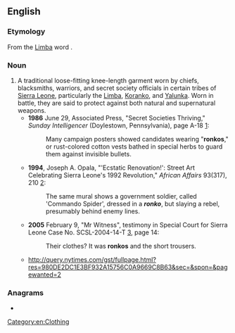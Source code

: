 ==English==
{{rfc|en}}

===Etymology===
From the [[w:Limba people (Sierra Leone)|Limba]] word {{m|en|hu-ronko}}.

===Noun===
{{en-noun}}

# A traditional loose-fitting knee-length garment worn by chiefs, blacksmiths, warriors, and secret society officials in certain tribes of [[Sierra Leone]], particularly the [[Limba]], [[Koranko]], and [[Yalunka]]. Worn in battle, they are said to protect against both natural and supernatural weapons.
#* '''1986''' June 29, Associated Press, "Secret Societies Thriving," ''Sunday Intelligencer'' (Doylestown, Pennsylvania), page A-18 [http://www.newspaperarchive.com/PdfViewer.aspx?img=26962689]:
#*: Many campaign posters showed candidates wearing "'''ronkos'''," or rust-colored cotton vests bathed in special herbs to guard them against invisible bullets.
#* '''1994''', Joseph A. Opala, "'Ecstatic Renovation!': Street Art Celebrating Sierra Leone's 1992 Revolution," ''African Affairs'' 93(317), 210 [http://links.jstor.org/sici?sici=0001-9909(199404)93%3A371%3C195%3A'RSACS%3E2.0.CO%3B2-5]:
#*: The same mural shows a government soldier, called 'Commando Spider', dressed in a '''''ronko''''', but slaying a rebel, presumably behind enemy lines.
#* '''2005''' February 9, "Mr Witness", testimony in Special Court for Sierra Leone Case No. SCSL-2004-14-T [http://www.sc-sl.org/Transcripts/CDF-020905.pdf], page 14:
#*: Their clothes? It was '''ronkos''' and the short trousers.
#* http://query.nytimes.com/gst/fullpage.html?res=980DE2DC1E3BF932A15756C0A9669C8B63&sec=&spon=&pagewanted=2

===Anagrams===
* {{anagrams|en|a=knoor|Kroon|kroon}}

[[Category:en:Clothing]]